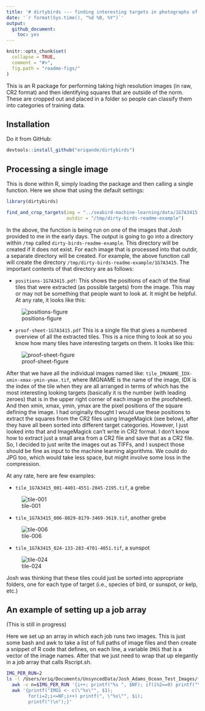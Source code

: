 ```yaml
---
title: '# dirtybirds --- finding interesting targets in photographs of the ocean surface'
date: '`r format(Sys.time(), "%d %B, %Y")`'
output:
  github_document:
    toc: yes
---
```


<!-- README.md is generated from README.Rmd. Please edit that file -->

```r
knitr::opts_chunk$set(
  collapse = TRUE,
  comment = "#>",
  fig.path = "readme-figs/"
)
```





This is an R package for performing taking high resolution images (in raw, CR2 format)
and then identifying squares that are outside of the norm.  These are cropped out and placed
in a folder so people can classify them into categories of training data.


## Installation

Do it from GitHub:
```r
devtools::install_github("eriqande/dirtybirds")
```


## Processing a single image

This is done within R, simply loading the package and then calling
a single function.  Here we show that using the default settings:
```r
library(dirtybirds)

find_and_crop_targets(img = "../seabird-machine-learning/data/1G7A3415.CR2",
                      outdir = "/tmp/dirty-birds-readme-example")
```
In the above, the function is being run on one of the images that Josh provided
to me in the early days.  The output is going to go into a directory within
`/tmp` called `dirty-birds-readme-example`.  This directory will be created if
it does not exist.  For each image that is processed into that outdir, a separate
directory will be created.  For example, the above function call will create
the directory `/tmp/dirty-birds-readme-example/1G7A3415`.  The important 
contents of that directory are as follows:

* `positions-1G7A3415.pdf`:  This shows the positions of each of the final tiles
that were extracted (as possible targets) from the image. This may or may not be
something that people want to look at. It might be helpful.  At any rate, it looks like this:

![positions-figure](readme-figs/positions-1G7A3415.png)

* `proof-sheet-1G7A3415.pdf` This is a single file that gives a numbered overview of 
all the extracted tiles. This is a nice thing to look at so you know how many 
tiles have interesting targets on them.  It looks like this:

![proof-sheet-figure](readme-figs/proof-sheet-1G7A3415.png)

After that we have all the individual images named like:
`tile_IMGNAME_IDX-xmin-xmax-ymin-ymax.tif`, where IMGNAME is the name of the image,
IDX is the index of the tile when they are all arranged in terms of which has the most 
interesting looking targets (basically it is the number (with leading zeroes) that is
in the upper right corner of each image on the proofsheet).  And then xmin, xmax, ymin,
ymax are the pixel positions of the square defining the image.  I had originally
thought I would use these positions to extract the 
squares from the CR2 files using ImageMagick (see below), after they
have all been sorted into different target categories.  However, I just looked into
that and ImageMagick can't write in CR2 format. I don't know how to extract just a
small area from a CR2 file and save that as a CR2 file.  So, I decided to just write
the images out as TIFFs, and I suspect those should be fine as input to the 
machine learning algorithms.  We could do JPG too, which would take less space, but
might involve some loss in the compression.


At any rate, here are few examples:


* `tile_1G7A3415_001-4401-4551-2045-2195.tif`, a grebe

![tile-001](readme-figs/tile_1G7A3415_001-4401-4551-2045-2195.png)

* `tile_1G7A3415_006-8029-8179-3469-3619.tif`, another grebe

![tile-006](readme-figs/tile_1G7A3415_006-8029-8179-3469-3619.png)

* `tile_1G7A3415_024-133-283-4701-4851.tif`, a sunspot

![tile-024](readme-figs/tile_1G7A3415_024-133-283-4701-4851.png)

Josh was thinking that these tiles could just be sorted into appropriate folders, one for
each type of target (i.e., species of bird, or sunspot, or kelp, etc.)

## An example of setting up a job array

(This is still in progress)

Here we set up an array in which each job runs two images.  This is just some bash
and awk to take a list of full paths of image files and then create a snippet of
R code that defines, on each line, a variable `IMGS` that is a vector of the 
image names.  After that we just need to wrap that up elegantly in a job array
that calls Rscript.sh.

```sh
IMG_PER_RUN=2
ls -l /Users/eriq/Documents/UnsyncedData/Josh_Adams_Ocean_Test_Images/*.CR2 |   \
  awk -v n=$IMG_PER_RUN '{i++; printf("%s ", $NF); if(i%2==0) printf("\n");}' |   \
  awk '{printf("IMGS <- c(\"%s\"", $1); 
        for(i=2;i<=NF;i++) printf(", \"%s\"", $i); 
        printf(")\n");}'
```
